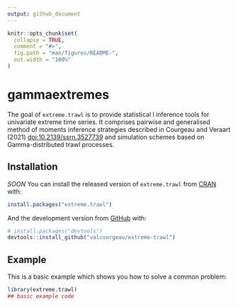 ```yaml
---
output: github_document
---
```


<!-- README.md is generated from README.Rmd. Please edit that file -->

```r
knitr::opts_chunk$set(
  collapse = TRUE,
  comment = "#>",
  fig.path = "man/figures/README-",
  out.width = "100%"
)
```

# gammaextremes

<!-- badges: start -->
<!-- badges: end -->

The goal of `extreme.trawl` is to provide statistical l inference tools for univariate extreme time series.  It comprises pairwise and generalised method of moments inference strategies described in Courgeau and Veraart (2021) <doi:10.2139/ssrn.3527739> and simulation schemes based on Gamma-distributed trawl processes.

## Installation

*SOON* You can install the released version of `extreme.trawl` from [CRAN](https://CRAN.R-project.org) with:

``` r
install.packages("extreme.trawl")
```

And the development version from [GitHub](https://github.com/) with:

``` r
# install.packages("devtools")
devtools::install_github("valcourgeau/extreme-trawl")
```
## Example

This is a basic example which shows you how to solve a common problem:

```r
library(extreme.trawl)
## basic example code
```
